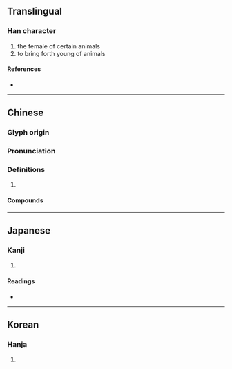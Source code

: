 {{character info}}
==Translingual==

===Han character===
{{Han char|rn=93|rad=牛|as=06|sn=10|four=23547|canj=HQJND|ids=⿰牜字}}

# the female of certain animals
# to bring forth young of animals

====References====
* {{Han ref|kx=0700.190|dkj=20012|dj=1113.020|hdz=31810.010|uh=7278|ud=29304|bh=D27E|bd=53886}}

----

==Chinese==
{{zh-forms}}

===Glyph origin===
{{Han etym}}

===Pronunciation===
{{zh-pron
|m=zì
|c=zi6
|md=cê
|mda=Cdo-fzho, 字.ogg 
|mc=y
|oc=y
|cat=
}}

===Definitions===
{{zh-hanzi}}

# {{rfdef|zh}}

====Compounds====
{{zh-der|牸牛|牸馬}}

----

==Japanese==

===Kanji===
{{ja-kanji|grade=|rs=牛06}}

# {{rfdef|ja|sort=牛06}}

====Readings====
* {{ja-readings|on=[[し]] (shi), [[じ]] (ji)|kun=[[めす]] (mesu)}}

----

==Korean==

===Hanja===
{{ko-hanja|hangeul=자|eumhun=|rv=ja|mr=cha|y=ca}}

# {{rfdef|ko|sort=牛06}}